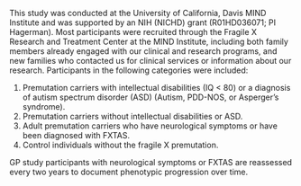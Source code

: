 This study was conducted at the 
University of California, Davis MIND Institute 
and was supported by an NIH (NICHD) grant (R01HD036071; PI Hagerman). 
Most participants were recruited 
through the Fragile X Research and Treatment Center 
at the MIND Institute, 
including 
both family members 
already engaged with our clinical and research programs,
and new families who contacted us for 
clinical services 
or information about our research.
Participants in the following categories were included:

1.	Premutation carriers with intellectual disabilities (IQ < 80) 
or a diagnosis of autism spectrum disorder (ASD)
(Autism, PDD-NOS, or Asperger's syndrome).
2.	Premutation carriers without intellectual disabilities or ASD.
3.	Adult premutation carriers who have neurological symptoms or have been diagnosed with FXTAS.
4.	Control individuals without the fragile X premutation.

GP study participants with neurological symptoms or FXTAS
are reassessed every two years
to document phenotypic progression over time.

